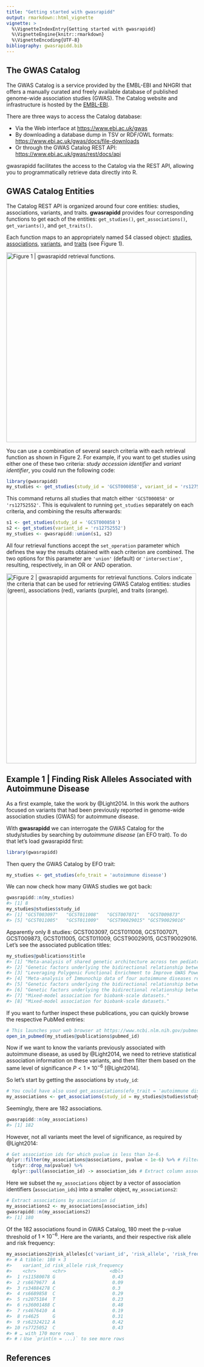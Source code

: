 ```yaml
---
title: "Getting started with gwasrapidd"
output: rmarkdown::html_vignette
vignette: >
  %\VignetteIndexEntry{Getting started with gwasrapidd}
  %\VignetteEngine{knitr::rmarkdown}
  %\VignetteEncoding{UTF-8}
bibliography: gwasrapidd.bib
---
```




## The GWAS Catalog

The GWAS Catalog is a service provided by the EMBL-EBI and NHGRI that offers a
manually curated and freely available database of published genome-wide
association studies (GWAS). The Catalog website and infrastructure is hosted by
the [EMBL-EBI](https://www.ebi.ac.uk).

There are three ways to access the Catalog database:

- Via the Web interface at
[https://www.ebi.ac.uk/gwas](https://www.ebi.ac.uk/gwas)
- By downloading a
database dump in TSV or RDF/OWL formats:
[https://www.ebi.ac.uk/gwas/docs/file-downloads](https://www.ebi.ac.uk/gwas/docs/file-downloads)
- Or through the GWAS Catalog REST API:
[https://www.ebi.ac.uk/gwas/rest/docs/api](https://www.ebi.ac.uk/gwas/rest/docs/api)

gwasrapidd facilitates the access to the Catalog via the REST API,
allowing you to programmatically retrieve data directly into R.

## GWAS Catalog Entities

The Catalog REST API is organized around four core entities: studies, associations, variants, and traits. **gwasrapidd** provides four corresponding functions to get each of the entities: `get_studies()`, `get_associations()`, `get_variants()`, and `get_traits()`.

Each function maps to an appropriately named S4 classed object: [studies](https://rmagno.eu/gwasrapidd/reference/studies-class.html), [associations](https://rmagno.eu/gwasrapidd/reference/associations-class.html), [variants](https://rmagno.eu/gwasrapidd/reference/variants-class.html), and [traits](https://rmagno.eu/gwasrapidd/reference/traits-class.html) (see Figure 1).


<img src="../man/figures/get_fns.png" title="Figure 1 | gwasrapidd retrieval functions." alt="Figure 1 | gwasrapidd retrieval functions." width="500" style="display: block; margin: auto auto auto 0;" />

You can use a combination of several search criteria with each retrieval function as shown in Figure 2. For example, if you want to get studies using either one of these two criteria: *study accession identifier* and *variant identifier*, you could run the following code:


```r
library(gwasrapidd)
my_studies <- get_studies(study_id = 'GCST000858', variant_id = 'rs12752552')
```

This command returns all studies that match either `'GCST000858'` or `'rs12752552'`. This is equivalent to running `get_studies` separately on each criteria, and combining the results afterwards:


```r
s1 <- get_studies(study_id = 'GCST000858')
s2 <- get_studies(variant_id = 'rs12752552')
my_studies <- gwasrapidd::union(s1, s2)
```

All four retrieval functions accept the `set_operation` parameter which defines the way the results obtained with each criterion are combined. The two options for this parameter are `'union'` (default) or `'intersection'`, resulting, respectively, in an OR or AND operation.

<img src="../man/figures/get_criteria.png" title="Figure 2 | gwasrapidd arguments for retrieval functions. Colors indicate the criteria that can be used for retrieving GWAS Catalog entities: studies (green), associations (red), variants (purple), and traits (orange)." alt="Figure 2 | gwasrapidd arguments for retrieval functions. Colors indicate the criteria that can be used for retrieving GWAS Catalog entities: studies (green), associations (red), variants (purple), and traits (orange)." width="500" style="display: block; margin: auto auto auto 0;" />

## Example 1 | Finding Risk Alleles Associated with Autoimmune Disease

As a first example, take the work by @Light2014. In this work the authors focused on variants that had been previously reported in genome-wide association studies (GWAS) for autoimmune disease.

With **gwasrapidd** we can interrogate the GWAS Catalog for the study/studies by searching by *autoimmune disease* (an EFO trait). To do that let's load gwasrapidd first:


```r
library(gwasrapidd)
```

Then query the GWAS Catalog by EFO trait:


```r
my_studies <- get_studies(efo_trait = 'autoimmune disease')
```

We can now check how many GWAS studies we got back:


```r
gwasrapidd::n(my_studies)
#> [1] 8
my_studies@studies$study_id
#> [1] "GCST003097"   "GCST011008"   "GCST007071"   "GCST009873"  
#> [5] "GCST011005"   "GCST011009"   "GCST90029015" "GCST90029016"
```

Apparently only 8 studies: GCST003097, GCST011008, GCST007071, GCST009873, GCST011005, GCST011009, GCST90029015, GCST90029016. Let's see the associated publication titles:


```r
my_studies@publications$title
#> [1] "Meta-analysis of shared genetic architecture across ten pediatric autoimmune diseases."                                                            
#> [2] "Genetic factors underlying the bidirectional relationship between autoimmune and mental disorders - findings from a Danish population-based study."
#> [3] "Leveraging Polygenic Functional Enrichment to Improve GWAS Power."                                                                                 
#> [4] "Meta-analysis of Immunochip data of four autoimmune diseases reveals novel single-disease and cross-phenotype associations."                       
#> [5] "Genetic factors underlying the bidirectional relationship between autoimmune and mental disorders - findings from a Danish population-based study."
#> [6] "Genetic factors underlying the bidirectional relationship between autoimmune and mental disorders - findings from a Danish population-based study."
#> [7] "Mixed-model association for biobank-scale datasets."                                                                                               
#> [8] "Mixed-model association for biobank-scale datasets."
```

If you want to further inspect these publications, you can quickly browse the respective PubMed entries:

``` r
# This launches your web browser at https://www.ncbi.nlm.nih.gov/pubmed/26301688
open_in_pubmed(my_studies@publications$pubmed_id)
```

Now if we want to know the variants previously associated with autoimmune disease, as used by @Light2014, we need to retrieve statistical association information on these variants, and then filter them based on the same level of significance $P < 1\times 10^{-6}$ [@Light2014].

So let's start by getting the associations by `study_id`:


```r
# You could have also used get_associations(efo_trait = 'autoimmune disease')
my_associations <- get_associations(study_id = my_studies@studies$study_id)
```

Seemingly, there are 182 associations.


```r
gwasrapidd::n(my_associations)
#> [1] 182
```

However, not all variants meet the level of significance, as required by @Light2014:


```r
# Get association ids for which pvalue is less than 1e-6.
dplyr::filter(my_associations@associations, pvalue < 1e-6) %>% # Filter by p-value
  tidyr::drop_na(pvalue) %>%
  dplyr::pull(association_id) -> association_ids # Extract column association_id
```

Here we subset the `my_associations` object by a vector of association identifiers (`association_ids`) into a smaller object, `my_associations2`:


```r
# Extract associations by association id
my_associations2 <- my_associations[association_ids]
gwasrapidd::n(my_associations2)
#> [1] 180
```

Of the 182 associations found in GWAS Catalog, 180 meet the p-value threshold of $1\times 10^{-6}$. Here are the variants, and their respective risk allele and risk frequency:


```r
my_associations2@risk_alleles[c('variant_id', 'risk_allele', 'risk_frequency')]
#> # A tibble: 180 × 3
#>    variant_id risk_allele risk_frequency
#>    <chr>      <chr>                <dbl>
#>  1 rs11580078 G                     0.43
#>  2 rs6679677  A                     0.09
#>  3 rs34884278 C                     0.3 
#>  4 rs6689858  C                     0.29
#>  5 rs2075184  T                     0.23
#>  6 rs36001488 C                     0.48
#>  7 rs4676410  A                     0.19
#>  8 rs4625     G                     0.31
#>  9 rs62324212 A                     0.42
#> 10 rs7725052  C                     0.43
#> # … with 170 more rows
#> # ℹ Use `print(n = ...)` to see more rows
```

## References
